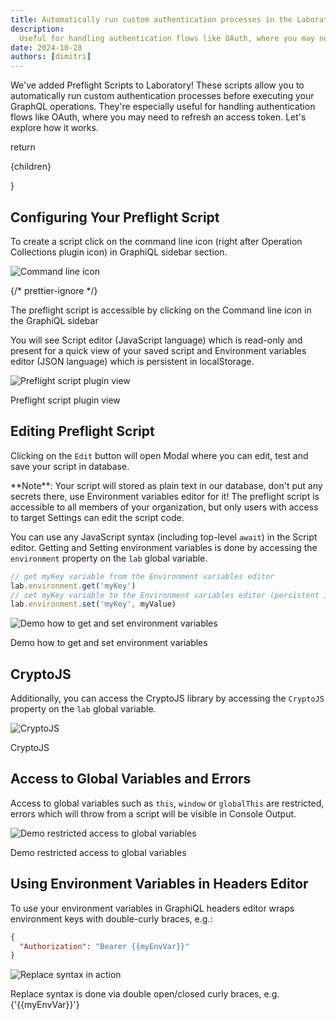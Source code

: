 ```yaml
---
title: Automatically run custom authentication processes in the Laboratory
description:
  Useful for handling authentication flows like OAuth, where you may need to refresh an access token
date: 2024-10-28
authors: [dimitri]
---
```



We've added Preflight Scripts to Laboratory! These scripts allow you to automatically run custom
authentication processes before executing your GraphQL operations. They're especially useful for
handling authentication flows like OAuth, where you may need to refresh an access token. Let's
explore how it works.

  return <p className="text-center text-sm italic">{children}</p>
}

## Configuring Your Preflight Script

To create a script click on the command line icon (right after Operation Collections plugin icon) in
GraphiQL sidebar section.

![Command line icon](./command-line-icon.png)

{/* prettier-ignore */}
<Caption>The preflight script is accessible by clicking on the Command line icon in the GraphiQL sidebar</Caption>

You will see Script editor (JavaScript language) which is read-only and present for a quick view of
your saved script and Environment variables editor (JSON language) which is persistent in
localStorage.

![Preflight script plugin view](./preflight-script-plugin.png)

<Caption>Preflight script plugin view</Caption>

## Editing Preflight Script

Clicking on the `Edit` button will open Modal where you can edit, test and save your script in
database.

<Callout type="warning">
  **Note**: Your script will stored as plain text in our database, don't put any secrets there, use
  Environment variables editor for it! The preflight script is accessible to all members of your
  organization, but only users with access to target Settings can edit the script code.
</Callout>

You can use any JavaScript syntax (including top-level `await`) in the Script editor. Getting and
Setting environment variables is done by accessing the `environment` property on the `lab` global
variable.

```js
// get myKey variable from the Environment variables editor
lab.environment.get('myKey')
// set myKey variable to the Environment variables editor (persistent in localStorage)
lab.environment.set('myKey', myValue)
```

![Demo how to get and set environment variables](./get-and-set-env-vars.png)

<Caption>Demo how to get and set environment variables</Caption>

## CryptoJS

Additionally, you can access the CryptoJS library by accessing the `CryptoJS` property on the `lab`
global variable.

![CryptoJS](./crypto-js.png)

<Caption>CryptoJS</Caption>

## Access to Global Variables and Errors

Access to global variables such as `this`, `window` or `globalThis` are restricted, errors which
will throw from a script will be visible in Console Output.

![Demo restricted access to global variables](./unable-to-access-global-variables.png)

<Caption>Demo restricted access to global variables</Caption>

## Using Environment Variables in Headers Editor

To use your environment variables in GraphiQL headers editor wraps environment keys with
double-curly braces, e.g.:

```json filename="Headers" /{{myEnvVar}}/
{
  "Authorization": "Bearer {{myEnvVar}}"
}
```

![Replace syntax in action](./replace-syntax.png)

<Caption>Replace syntax is done via double open/closed curly braces, e.g. {'{{myEnvVar}}'}</Caption>
